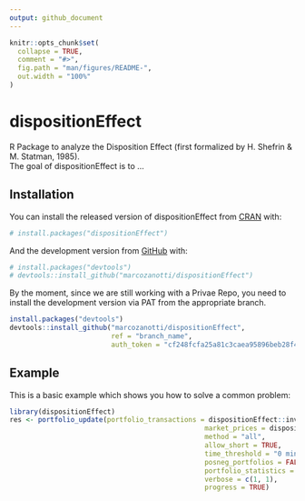 ```yaml
---
output: github_document
---
```


<!-- README.md is generated from README.Rmd. Please edit that file -->

```r
knitr::opts_chunk$set(
  collapse = TRUE,
  comment = "#>",
  fig.path = "man/figures/README-",
  out.width = "100%"
)
```

# dispositionEffect

<!-- badges: start -->
<!-- badges: end -->

R Package to analyze the Disposition Effect (first formalized by H. Shefrin 
&amp; M. Statman, 1985).  
The goal of dispositionEffect is to ...


## Installation

You can install the released version of dispositionEffect from 
[CRAN](https://CRAN.R-project.org) with:

``` r
# install.packages("dispositionEffect")
```

And the development version from [GitHub](https://github.com/) with:

``` r
# install.packages("devtools")
# devtools::install_github("marcozanotti/dispositionEffect")
```

By the moment, since we are still working with a Privae Repo,
you need to install the development version via PAT from the 
appropriate branch.

``` r
install.packages("devtools")
devtools::install_github("marcozanotti/dispositionEffect",
                         ref = "branch_name",
                         auth_token = "cf248fcfa25a81c3caea95896beb28f4e9878ff6")
```


## Example

This is a basic example which shows you how to solve a common problem:

```r
library(dispositionEffect)
res <- portfolio_update(portfolio_transactions = dispositionEffect::investor, 
												market_prices = dispositionEffect::marketprices, 
												method = "all", 
												allow_short = TRUE, 
												time_threshold = "0 mins",
												posneg_portfolios = FALSE, 
												portfolio_statistics = FALSE,
												verbose = c(1, 1), 
												progress = TRUE)
```



